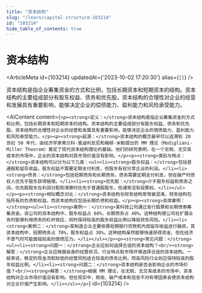 ```yaml
---
title: "资本结构"
slug: "/learn/capital-structure-103214"
id: "103214"
hide_table_of_contents: true
---
```



# 资本结构

<ArticleMeta id={103214} updatedAt={'2023-10-02 17:20:30'} alias={`[]`} />
<div className='border-solid border-b border-t-0 my-4 border-[var(--ifm-color-gray-300)]' />

资本结构是指企业筹集资金的方式和比例，包括长期资本和短期资本的结构。资本结构的主要组成部分有股东权益、债务和优先股。资本结构的合理性对企业的经营和发展具有重要影响，能够决定企业的偿债能力、盈利能力和风险承受能力。

<AIContent content={`<p><strong>定义：</strong>资本结构是指企业筹集资金的方式和比例，包括长期资本和短期资本的结构。资本结构的主要组成部分有股东权益、债务和优先股。资本结构的合理性对企业的经营和发展具有重要影响，能够决定企业的偿债能力、盈利能力和风险承受能力。</p><p><strong>起源：</strong>资本结构的概念最早可以追溯到 20 世纪 50 年代，由经济学家弗兰科·莫迪利亚尼和梅顿·米勒提出的 MM 理论（Modigliani-Miller Theorem）奠定了现代资本结构理论的基础。他们的研究表明，在一个无税、无交易成本的市场中，企业的资本结构对其市场价值没有影响。</p><p><strong>类别与特点：</strong>资本结构可以分为以下几类：<ul><li><strong>股东权益：</strong>包括普通股和留存收益。股东权益不需要定期支付利息，但股东有权分享企业的利润。</li><li><strong>债务：</strong>包括短期债务和长期债务。债务需要定期支付利息，但在破产时债权人优先于股东获得赔偿。</li><li><strong>优先股：</strong>介于股东权益和债务之间，优先股股东在利润分配和清算时优先于普通股股东，但通常没有投票权。</li></ul></p><p><strong>相似概念对比：</strong>资本结构与财务结构常常被混淆。财务结构包括所有的负债和权益，而资本结构仅包括长期负债和权益。</p><p><strong>具体案例：</strong><ul><li><strong>案例一：</strong>某科技公司通过发行股票和长期债券筹集资金。该公司的资本结构中，股东权益占 60%，长期债务占 40%。这种结构使公司在扩展业务时能够利用债务的杠杆效应，同时保持较高的股东权益比例以降低财务风险。</li><li><strong>案例二：</strong>某制造企业主要依靠短期银行贷款和内部留存收益进行融资。其资本结构中，短期债务占 70%，股东权益占 30%。这种结构虽然能够快速获得资金，但在经济不景气时可能面临较高的偿债压力。</li></ul></p><p><strong>常见问题：</strong><ul><li><strong>问题一：</strong>企业应如何选择合适的资本结构？<br/><strong>解答：</strong>企业应根据自身的经营状况、行业特点和市场环境选择合适的资本结构。一般来说，稳定的现金流和较低的经营风险适合较高的债务比例，而高风险行业则应保持较高的股东权益比例。</li><li><strong>问题二：</strong>资本结构是否会影响企业的市场价值？<br/><strong>解答：</strong>根据 MM 理论，在无税、无交易成本的市场中，资本结构对企业市场价值没有影响。但在现实中，税收、破产成本和信息不对称等因素会使资本结构对企业价值产生影响。</li></ul></p>`} id={103214} />
